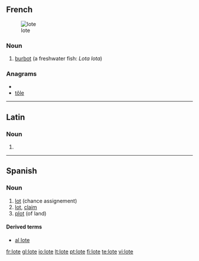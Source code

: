 ==French==
[[Image: Trüsche Walchensee.jpg|thumb|lote]]

===Noun===
{{infl|fr|noun|g=f}}

# [[burbot]] (a freshwater fish: ''Lota lota'')

{{tbot entry|French|burbot|2009|May|fr}}

===Anagrams===
* {{alphagram|elot}}
* [[tôle#French|tôle]]

----

==Latin==

===Noun===
{{la-noun-form|lōte}}

# {{inflection of|lotus|lōtus|voc|s|lang=la}}

----

==Spanish==

===Noun===
{{es-noun-m}}

# [[lot]] (chance assignement)
# [[lot]], [[claim]]
# [[plot]] (of land)

====Derived terms====
* [[al lote]]

[[fr:lote]]
[[gl:lote]]
[[io:lote]]
[[lt:lote]]
[[pt:lote]]
[[fi:lote]]
[[te:lote]]
[[vi:lote]]
